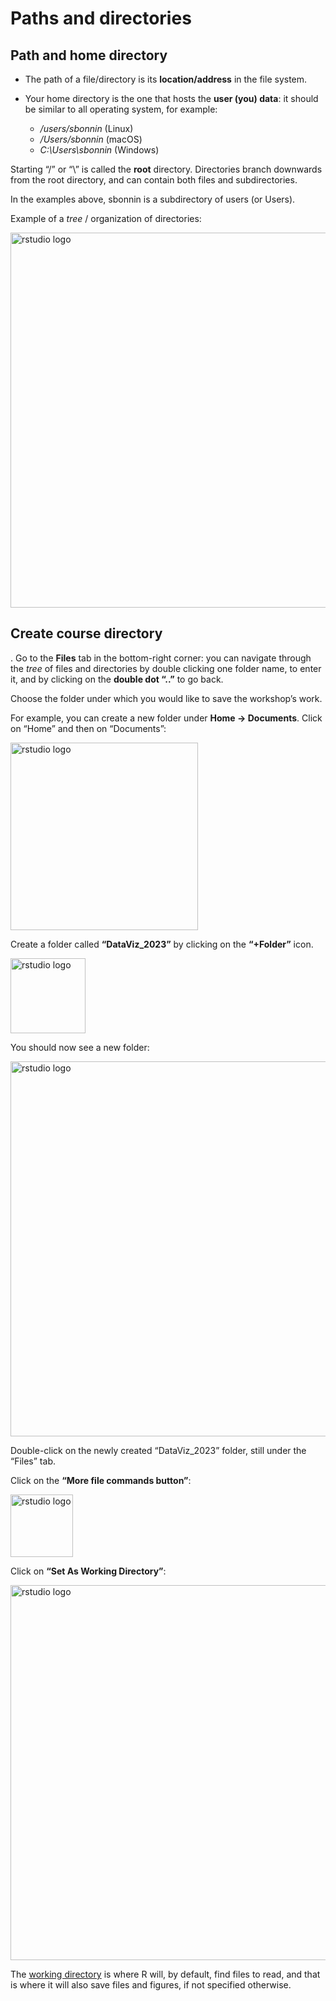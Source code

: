 # Paths and directories

## Path and home directory

* The path of a file/directory is its **location/address** in the file system.

* Your home directory is the one that hosts the **user (you) data**: it should be similar to all operating system, for example:
  - */users/sbonnin* (Linux)
  - */Users/sbonnin* (macOS)
  - *C:\\Users\\sbonnin* (Windows)
  
Starting "/" or "\\" is called the **root** directory. Directories branch downwards from the root directory, and can contain both files and subdirectories.

In the examples above, sbonnin is a subdirectory of users (or Users).

Example of a *tree* / organization of directories:

<img src="images/path_tree.png" alt="rstudio logo" width="600"/>



## Create course directory
.
Go to the **Files** tab in the bottom-right corner: you can navigate through the *tree* of files and directories by double clicking one folder name, to enter it, and by clicking on the **double dot ".."** to go back.

Choose the folder under which you would like to save the workshop's work.

For example, you can create a new folder under **Home -> Documents**. Click on "Home" and then on "Documents":

<img src="images/path_home_documents.png" alt="rstudio logo" width="300"/>

Create a folder called **"DataViz_2023"** by clicking on the **"+Folder"** icon.

<img src="images/path_add_folder.png" alt="rstudio logo" width="120"/>

You should now see a new folder:

<img src="images/path_dataviz.png" alt="rstudio logo" width="600"/>

Double-click on the newly created "DataViz_2023" folder, still under the "Files" tab. 

Click on the **"More file commands button"**: 

<img src="images/path_settings.png" alt="rstudio logo" width="100"/>

Click on **"Set As Working Directory"**:

<img src="images/path_setwd.png" alt="rstudio logo" width="600"/>

The [working directory](https://en.wikipedia.org/wiki/Working_directory) is where R will, by default, find files to read, and that is where it will also save files and figures, if not specified otherwise.

